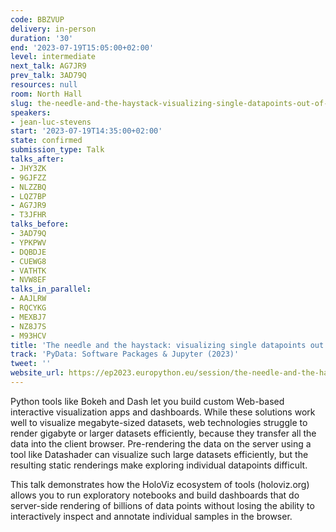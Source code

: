 ```yaml
---
code: BBZVUP
delivery: in-person
duration: '30'
end: '2023-07-19T15:05:00+02:00'
level: intermediate
next_talk: AG7JR9
prev_talk: 3AD79Q
resources: null
room: North Hall
slug: the-needle-and-the-haystack-visualizing-single-datapoints-out-of-billions
speakers:
- jean-luc-stevens
start: '2023-07-19T14:35:00+02:00'
state: confirmed
submission_type: Talk
talks_after:
- JHY3ZK
- 9GJFZZ
- NLZZBQ
- LQZ7BP
- AG7JR9
- T3JFHR
talks_before:
- 3AD79Q
- YPKPWV
- DQBDJE
- CUEWG8
- VATHTK
- NVW8EF
talks_in_parallel:
- AAJLRW
- RQCYKG
- MEXBJ7
- NZ8J7S
- M93HCV
title: 'The needle and the haystack: visualizing single datapoints out of billions'
track: 'PyData: Software Packages & Jupyter (2023)'
tweet: ''
website_url: https://ep2023.europython.eu/session/the-needle-and-the-haystack-visualizing-single-datapoints-out-of-billions
---
```


Python tools like Bokeh and Dash let you build custom Web-based interactive visualization apps and dashboards.  While these solutions work well to visualize megabyte-sized datasets, web technologies struggle to render gigabyte or larger datasets efficiently, because they transfer all the data into the client browser. Pre-rendering the data on the server using a tool like Datashader can visualize such large datasets efficiently, but the resulting static renderings make exploring individual datapoints difficult.

This talk demonstrates how the HoloViz ecosystem of tools (holoviz.org) allows you to run exploratory notebooks and build dashboards that do server-side rendering of billions of data points without losing the ability to interactively inspect and annotate individual samples in the browser.